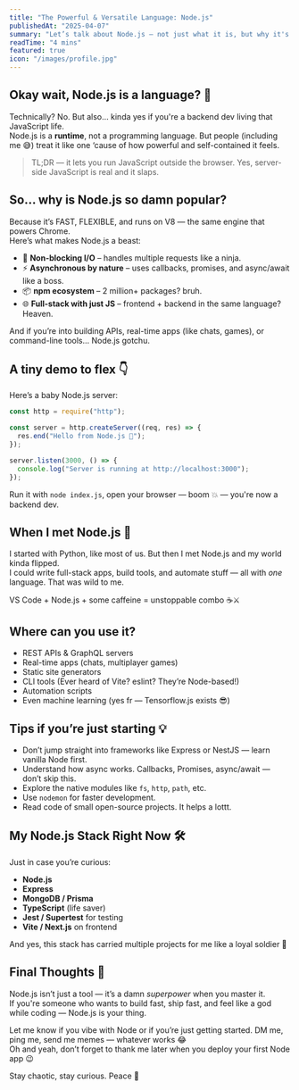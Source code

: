 ```yaml
---
title: "The Powerful & Versatile Language: Node.js"
publishedAt: "2025-04-07"
summary: "Let’s talk about Node.js — not just what it is, but why it's insanely powerful, fun, and probably your new best friend in web dev."
readTime: "4 mins"
featured: true
icon: "/images/profile.jpg"
---
```


## Okay wait, Node.js is a language? 🤨

Technically? No. But also… kinda yes if you're a backend dev living that JavaScript life.  
Node.js is a **runtime**, not a programming language. But people (including me 😅) treat it like one ‘cause of how powerful and self-contained it feels.  

> TL;DR — it lets you run JavaScript outside the browser. Yes, server-side JavaScript is real and it slaps.

## So… why is Node.js so damn popular?

Because it’s FAST, FLEXIBLE, and runs on V8 — the same engine that powers Chrome.  
Here’s what makes Node.js a beast:

- 🔁 **Non-blocking I/O** – handles multiple requests like a ninja.
- ⚡️ **Asynchronous by nature** – uses callbacks, promises, and async/await like a boss.
- 📦 **npm ecosystem** – 2 million+ packages? bruh.
- 🌐 **Full-stack with just JS** – frontend + backend in the same language? Heaven.

And if you’re into building APIs, real-time apps (like chats, games), or command-line tools… Node.js gotchu.  

## A tiny demo to flex 👇

Here’s a baby Node.js server:

```js
const http = require("http");

const server = http.createServer((req, res) => {
  res.end("Hello from Node.js 🚀");
});

server.listen(3000, () => {
  console.log("Server is running at http://localhost:3000");
});
```

Run it with `node index.js`, open your browser — boom 💥 — you're now a backend dev.

## When I met Node.js 🥹

I started with Python, like most of us. But then I met Node.js and my world kinda flipped.  
I could write full-stack apps, build tools, and automate stuff — all with *one* language. That was wild to me.

VS Code + Node.js + some caffeine = unstoppable combo ☕️⚔️

## Where can you use it?

- REST APIs & GraphQL servers
- Real-time apps (chats, multiplayer games)
- Static site generators
- CLI tools (Ever heard of Vite? eslint? They’re Node-based!)
- Automation scripts
- Even machine learning (yes fr — Tensorflow.js exists 😎)

## Tips if you’re just starting 💡

- Don’t jump straight into frameworks like Express or NestJS — learn vanilla Node first.
- Understand how async works. Callbacks, Promises, async/await — don’t skip this.
- Explore the native modules like `fs`, `http`, `path`, etc.
- Use `nodemon` for faster development.
- Read code of small open-source projects. It helps a lottt.

## My Node.js Stack Right Now 🛠️

Just in case you’re curious:

- **Node.js**
- **Express**
- **MongoDB / Prisma**
- **TypeScript** (life saver)
- **Jest / Supertest** for testing
- **Vite / Next.js** on frontend

And yes, this stack has carried multiple projects for me like a loyal soldier 🫡

## Final Thoughts 💬

Node.js isn’t just a tool — it’s a damn *superpower* when you master it.  
If you're someone who wants to build fast, ship fast, and feel like a god while coding — Node.js is your thing.

Let me know if you vibe with Node or if you’re just getting started. DM me, ping me, send me memes — whatever works 😂  
Oh and yeah, don’t forget to thank me later when you deploy your first Node app 😉

Stay chaotic, stay curious. Peace 🫶
